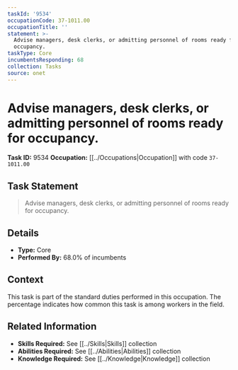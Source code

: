 ```yaml
---
taskId: '9534'
occupationCode: 37-1011.00
occupationTitle: ''
statement: >-
  Advise managers, desk clerks, or admitting personnel of rooms ready for
  occupancy.
taskType: Core
incumbentsResponding: 68
collection: Tasks
source: onet
---
```

# Advise managers, desk clerks, or admitting personnel of rooms ready for occupancy.

**Task ID:** 9534
**Occupation:** [[../Occupations|Occupation]] with code `37-1011.00`

## Task Statement

> Advise managers, desk clerks, or admitting personnel of rooms ready for occupancy.

## Details

- **Type:** Core
- **Performed By:** 68.0% of incumbents

## Context

This task is part of the standard duties performed in this occupation. The percentage indicates how common this task is among workers in the field.

## Related Information

- **Skills Required:** See [[../Skills|Skills]] collection
- **Abilities Required:** See [[../Abilities|Abilities]] collection
- **Knowledge Required:** See [[../Knowledge|Knowledge]] collection

